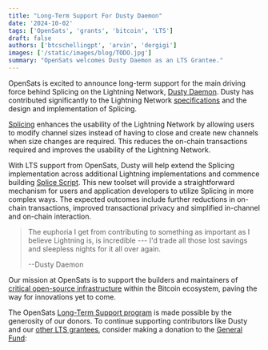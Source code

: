 ```yaml
---
title: "Long-Term Support For Dusty Daemon"
date: '2024-10-02'
tags: ['OpenSats', 'grants', 'bitcoin', 'LTS']
draft: false
authors: ['btcschellingpt', 'arvin', 'dergigi']
images: ['/static/images/blog/TODO.jpg']
summary: "OpenSats welcomes Dusty Daemon as an LTS Grantee."
---
```


OpenSats is excited to announce long-term support for the main driving force
behind Splicing on the Lightning Network, [Dusty
Daemon](https://github.com/ddustin). Dusty has contributed significantly to the
Lightning Network [specifications](https://github.com/lightning/bolts/pull/863)
and the design and implementation of Splicing.

[Splicing](https://lightningsplice.com/splicing_explained.html) enhances the
usability of the Lightning Network by allowing users to modify channel sizes
instead of having to close and create new channels when size changes are
required. This reduces the on-chain transactions required and improves the
usability of the Lightning Network.

With LTS support from OpenSats, Dusty will help extend the Splicing
implementation across additional Lightning implementations and commence building
[Splice Script](https://www.youtube.com/live/nXbjP2TSajE?t=849s). This new
toolset will provide a straightforward mechanism for users and application
developers to utilize Splicing in more complex ways. The expected outcomes
include further reductions in on-chain transactions, improved transactional
privacy and simplified in-channel and on-chain interaction.

>The euphoria I get from contributing to something as important as I believe
>Lightning is, is incredible --- I'd trade all those lost savings and sleepless
>nights for it all over again.
>
>--Dusty Daemon

Our mission at OpenSats is to support the builders and maintainers of [critical
open-source infrastructure](/blog/bitcoin-infrastructure-this-decade) within the
Bitcoin ecosystem, paving the way for innovations yet to come.

The OpenSats [Long-Term Support
program](/blog/announcing-lts-grant-program-to-support-bitcoin-core-contributors)
is made possible by the generosity of our donors. To continue supporting
contributors like Dusty and our [other LTS grantees](/tags/lts), consider making
a donation to the [General Fund](/projects/general_fund):

<center>
    <DonateToGeneralFundButton/>
</center>
